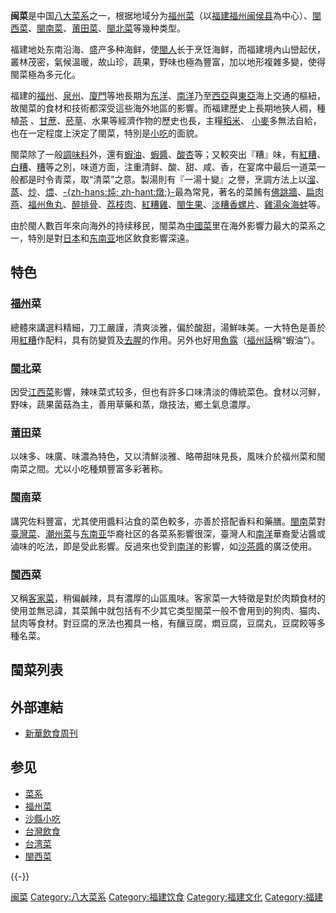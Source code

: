 {{unreferenced|time=2020-04-05T04:30:21+00:00}}
{{Expert-subject}} 
{{中国菜|hidden=1}}
'''闽菜'''是中国[[八大菜系|八大菜系]]之一，根据地域分为[[福州菜|福州菜]]（以[[福建|福建]][[福州|福州]][[闽侯县|闽侯县]]為中心）、[[客家菜|閩西菜]]、[[閩南菜|閩南菜]]、[[莆田菜|莆田菜]]、[[閩北菜|閩北菜]]等幾种类型。

福建地处东南沿海、盛产多种海鲜，使[[福建人|閩人]]长于烹饪海鲜，而福建境內山巒起伏，叢林茂密，氣候溫暖，故山珍，蔬果，野味也極為豐富，加以地形複雜多變，使得閩菜極為多元化。

福建的[[福州|福州]]、[[泉州|泉州]]、[[廈門|廈門]]等地長期为[[东洋|东洋]]、[[南洋|南洋]]乃至[[西亞|西亞]]與[[東亞|東亞]]海上交通的樞紐，故閩菜的食材和技術都深受這些海外地區的影響。而福建歷史上長期地狹人稠，種植[[茶|茶]] 、[[甘蔗|甘蔗]]、[[菸草|菸草]]、水果等經濟作物的歷史也長，主糧[[稻米|稻米]]、 [[小麥|小麥]]多無法自給，也在一定程度上決定了閩菜，特別是[[小吃|小吃]]的面貌。

閩菜除了一般[[調味料|調味料]]外，還有[[蝦油|蝦油]]、[[蝦醬|蝦醬]]、[[酸杏|酸杏]]等；又較突出『糟』味，有[[紅糟|紅糟]]、[[白糟|白糟]]、[[糟|糟]]等之別，味道方面，注重清鲜、酸、甜、咸、香，在宴席中最后一道菜一般都是时令青菜，取“清菜”之意。製湯則有『一湯十變』之譽，烹調方法上以[[溜|溜]]、[[蒸|蒸]]、[[炒|炒]]、[[煨|煨]]、[[炖|-{zh-hans:炖; zh-hant:燉;}-]]最為常見，著名的菜餚有[[佛跳牆|佛跳牆]]、[[扁肉燕|扁肉燕]]、[[魚丸|福州魚丸]]、[[醉排骨|醉排骨]]、[[荔枝肉|荔枝肉]]、[[紅糟雞|紅糟雞]]、[[閩生果|閩生果]]、[[淡糟香螺片|淡糟香螺片]]、[[雞湯汆海蚌|雞湯汆海蚌]]等。

由於閩人數百年來向海外的持续移民，閩菜為[[中國菜|中國菜]]里在海外影響力最大的菜系之一，特別是對[[日本|日本]]和[[东南亚|东南亚]]地区飲食影響深遠。

== 特色 ==
=== [[福州十邑|福州]]菜 ===
總體來講選料精細，刀工嚴謹，清爽淡雅，偏於酸甜，湯鮮味美。一大特色是善於用[[紅糟|紅糟]]作配料，具有防變質及[[去腥|去腥]]的作用。另外也好用[[魚露|魚露]]（[[福州話|福州話]]稱“蝦油”）。

=== [[閩北|閩北]]菜 ===
因受[[江西菜|江西菜]]影響，辣味菜式较多，但也有許多口味清淡的傳統菜色。食材以河鮮，野味，蔬果菌菇為主，善用草藥和蒸，燉技法，鄉土氣息濃厚。

=== [[莆田|莆田]]菜 ===
以味多、味廣、味濃為特色，又以清鮮淡雅、略帶甜味見長，風味介於福州菜和閩南菜之間。尤以小吃種類豐富多彩著称。

=== [[閩南|閩南]]菜 ===
講究佐料豐富，尤其使用醬料沾食的菜色較多，亦善於搭配香料和藥膳。[[閩南|閩南]]菜對[[臺灣菜|臺灣菜]]、[[潮州菜|潮州菜]]与[[东南亚|东南亚]]华裔社区的各菜系影響很深，臺灣人和[[南洋|南洋]]華裔愛沾醬或滷味的吃法，即是受此影響。反過來也受到[[南洋|南洋]]的影響，如[[沙茶醬|沙茶醬]]的廣泛使用。

=== [[閩西|閩西]]菜 ===
又稱[[客家菜|客家菜]]，稍偏鹹辣，具有濃厚的山區風味。客家菜一大特徵是對於肉類食材的使用並無忌諱，其菜餚中就包括有不少其它类型閩菜一般不會用到的狗肉、猫肉、鼠肉等食材。對豆腐的烹法也獨具一格，有釀豆腐，燜豆腐，豆腐丸，豆腐餃等多種名菜。

==閩菜列表==
{{Column|4|
*[[佛跳牆|佛跳牆]]
*[[白炒鮮竹蟶|白炒鮮竹蟶]]
*[[福州魚丸湯|福州魚丸湯]]
*[[光餅|光餅]]
*[[紅糟鰻魚|紅糟鰻魚]]
*[[鸡茸金丝笋|鸡茸金丝笋]]
*[[醉排骨|醉排骨]]
*[[荔枝肉|荔枝肉]] 
*[[东璧龙珠|东璧龙珠]]
*[[清蒸鯿魚|清蒸鯿魚]]
*[[青椒肉絲|青椒肉絲]]
*[[白炒墨魚捲|白炒墨魚捲]]
*[[荷包魚翅|荷包魚翅]]
*[[白切雞|白切雞]]
*[[閩南蘿蔔糕|閩南蘿蔔糕]]
*[[长汀豆腐干|长汀豆腐干]]
*[[漳州卤面|漳州卤面]]
*[[炸蛎黄|炸蛎黄]]
*[[盐水虾|盐水虾]]
*[[扳指干贝|扳指干贝]]
*[[海蠣煎|海蠣煎]]
*[[紅燜豬蹄|紅燜豬蹄]]
*[[闽生果|闽生果]]
*[[沙茶麵|沙茶麵]]
*[[三杯雞|三杯雞]]
*[[梅菜扣肉|梅菜扣肉]]
*[[八宝红鲟饭|八宝红鲟饭]]
*[[干炸鲟盖|干炸鲟盖]]
*[[吉利虾|吉利虾]]
*[[椒盐鱼条|椒盐鱼条]]
*[[鱼卷|鱼卷]]
*[[海蛎烧豆腐|海蛎烧豆腐]]
*[[沙茶莲藕烧牛肉|沙茶莲藕烧牛肉]]
*[[清炒虾仁|清炒虾仁]]
*[[红烧章鱼|红烧章鱼]]
*[[三色卷|三色卷]]
*[[雞捲|雞捲]]
*[[太極芋泥|太極芋泥]]
*閩南[[芋頭|芋頭]]飯
*[[海参羹|海参羹]]
*[[軟炸蝦糕|軟炸蝦糕]]
*[[蓮子蹄膀|蓮子蹄膀]]
*[[炸醬排骨|炸醬排骨]]
*[[土豆炒排骨|土豆炒排骨]]
*[[絲瓜蒸蛋|絲瓜蒸蛋]]
*[[酿豆腐|酿豆腐]]
*[[担仔面|担仔面]]
*[[永川牛肉麵|永川牛肉麵]]
}}{{Gallery
|File:Litchi Pork.jpg|荔枝肉
|File:Pepper_steak.jpg|青椒肉絲
|File:Sanbeiji.jpg|三杯鸡
}}

== 外部連結 ==
* [https://web.archive.org/web/20070519053440/http://news.xinhuanet.com/food/2004-08/06/content_1716552.htm 新華飲食周刊]

== 参见 ==
{{Portal box|饮食|福建}}
* [[菜系|菜系]]
* [[福州菜|福州菜]]
* [[沙縣小吃|沙縣小吃]]
* [[台灣飲食|台灣飲食]]
* [[台湾菜|台湾菜]]
* [[客家菜|閩西菜]]

{{-}}
{{Fujian topics}}
[[Category:闽菜|]]
[[Category:八大菜系|Category:八大菜系]]
[[Category:福建饮食|Category:福建饮食]]
[[Category:福建文化|Category:福建文化]]
[[Category:福建|Category:福建]]